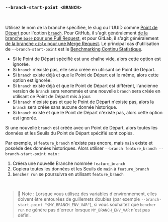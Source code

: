 ### `--branch-start-point <BRANCH>`

<br />

Utilisez le nom de la branche spécifiée, le slug ou l'UUID comme [Point de Départ][point de départ] pour l'option [`branch`](#--branch-branch).
Pour GitHub, il s'agit généralement [de la branche `base` pour une Pull Request][base github],
et pour GitLab, il s'agit généralement [de la branche `cible` pour une Merge Request][cible gitlab].
Le principal cas d'utilisation de `--branch-start-point` est le [Benchmarking Continu Statistique](/fr/docs/how-to/track-benchmarks/#statistical-continuous-benchmarking).

- Si le Point de Départ spécifié est une chaîne vide, alors cette option est ignorée.
- Si `branch` n'existe pas, elle sera créée en utilisant ce Point de Départ.
- Si `branch` existe déjà et que le Point de Départ est le même, alors cette option est ignorée.
- Si `branch` existe déjà et que le Point de Départ est différent,
  l'ancienne version de `branch` sera renommée
  et une nouvelle `branch` sera créée en utilisant ce Point de Départ mis à jour.
- Si `branch` n'existe pas et que le Point de Départ n'existe pas,
  alors la `branch` sera créée sans aucune donnée historique.
- Si `branch` existe et que le Point de Départ n'existe pas,
  alors cette option est ignorée.

Si une nouvelle `branch` est créée avec un Point de Départ,
alors toutes les données et les Seuils du Point de Départ spécifié sont copiés.

Par exemple, si `feature_branch` n'existe pas encore, mais `main` existe et possède des données historiques.
Alors utiliser `--branch feature_branch --branch-start-point main` :
1. Créera une nouvelle Branche nommée `feature_branch`
2. Copiera toutes les données et les Seuils de `main` à `feature_branch`
3. `bencher run` se poursuivra en utilisant `feature_branch`

[base github]: https://docs.github.com/fr/pull-requests/collaborating-with-pull-requests/proposing-changes-to-your-work-with-pull-requests/about-branches#working-with-branches
[cible gitlab]: https://docs.gitlab.com/ee/user/project/merge_requests/creating_merge_requests.html#from-the-merge-request-list

[point de départ]: /fr/docs/explanation/benchmarking/#start-point

<br />

> 🐰 Note : Lorsque vous utilisez des variables d'environnement, elles doivent être entourées de guillemets doubles (par exemple `--branch-start-point "$MY_BRANCH_ENV_VAR"`),
> si vous souhaitez que `bencher run` ne génère pas d'erreur lorsque `MY_BRANCH_ENV_VAR` n'est pas défini.